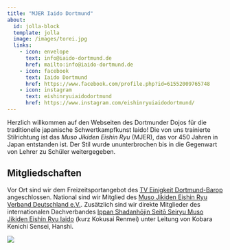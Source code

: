 ---
title: "MJER Iaido Dortmund"
about:
  id: jolla-block
  template: jolla
  image: /images/torei.jpg
  links: 
    - icon: envelope
      text: info@iaido-dortmund.de
      href: mailto:info@iaido-dortmund.de
    - icon: facebook
      text: Iaido Dortmund
      href: https://www.facebook.com/profile.php?id=61552009765748
    - icon: instagram
      text: eishinryuiaidodortmund
      href: https://www.instagram.com/eishinryuiaidodortmund/
---

::: {#jolla-block}
Herzlich willkommen auf den Webseiten des Dortmunder Dojos für die traditionelle japanische Schwertkampfkunst Iaido!
Die von uns trainierte Stilrichtung ist das *Muso Jikiden Eishin Ryu* (MJER), das vor 450 Jahren in Japan entstanden ist.
Der Stil wurde ununterbrochen bis in die Gegenwart von Lehrer zu Schüler weitergegeben.
:::

## Mitgliedschaften

Vor Ort sind wir dem Freizeitsportangebot des [TV Einigkeit Dortmund-Barop](https://www.tve-barop.de/) angeschlossen.
National sind wir Mitglied des [Muso Jikiden Eishin Ryu Verband Deutschland e.V.](https://www.iaidoverband.org). Zusätzlich sind wir direkte Mitglieder des internationalen Dachverbandes [Ippan Shadanhōjin Seitō Seiryu Muso Jikiden Eishin Ryu Iaido](https://mjer-iaido.github.io/en/) (kurz Kokusai Renmei) unter Leitung von Kobara Kenichi Sensei, Hanshi.

![](images/mjer_logo.jpg){style="caption{text-align: center;}" fig-alt="World MJER Iaido Federation Logo with Weblink" fig-align="left"}
